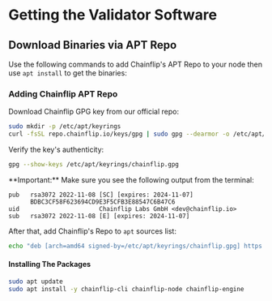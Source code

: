
# Getting the Validator Software

## Download Binaries via APT Repo

Use the following commands to add Chainflip's APT Repo to your node then use `apt install` to get the binaries:

### Adding Chainflip APT Repo

Download Chainflip GPG key from our official repo:

```bash copy
sudo mkdir -p /etc/apt/keyrings
curl -fsSL repo.chainflip.io/keys/gpg | sudo gpg --dearmor -o /etc/apt/keyrings/chainflip.gpg
```

Verify the key's authenticity:

```bash copy
gpg --show-keys /etc/apt/keyrings/chainflip.gpg
```

<Callout type="warning">
  **Important:** Make sure you see the following output from the terminal:

```
pub   rsa3072 2022-11-08 [SC] [expires: 2024-11-07]
      BDBC3CF58F623694CD9E3F5CFB3E88547C6B47C6
uid                      Chainflip Labs GmbH <dev@chainflip.io>
sub   rsa3072 2022-11-08 [E] [expires: 2024-11-07]
```

</Callout>

After that, add Chainflip's Repo to `apt` sources list:

```bash copy
echo "deb [arch=amd64 signed-by=/etc/apt/keyrings/chainflip.gpg] https://repo.chainflip.io/perseverance/$(lsb_release -c -s) $(lsb_release -c -s) main" | sudo tee /etc/apt/sources.list.d/chainflip.list
```

#### Installing The Packages

```bash copy
sudo apt update
sudo apt install -y chainflip-cli chainflip-node chainflip-engine
```
